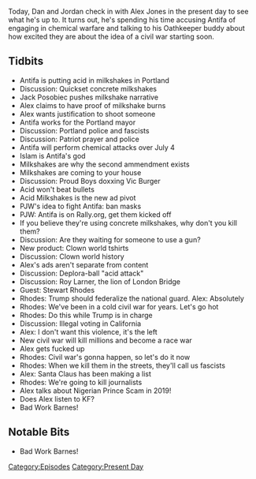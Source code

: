 {{DEFAULTSORT:
    #_EPISODE_0316:July 1, 2019
}}{{Episode
    | title           = July 1, 2019
    | caption         = Listen to this episode on [https://knowledgefight.libsyn.com/knowledge-fight-july-1-2019 Libsyn] [https://open.spotify.com/episode/0pzpS8AuD4TRFrEx4vRYm3 Spotify], Read the [[Transcript/316: July 1, 2019|Unofficial Transcript]]
    | episodeNumber   = 316
    | length          = 01:49:34
    | airDate         = July 3, 2019
    | coverageDate    = July 1, 2019
    | episodeType     = [[:Category:Present Day|Present Day]]
    | appearance      = [[Jack Posobiec]], [[Paul Joseph Watson]], [[Roy Larner]], [[Stewart Rhodes]]
    | previousEpisode = [[315: February 17-18, 2013]]
    | nextEpisode     = [[317: February 19-20, 2013]]
}}

{{Stub}}

Today, Dan and Jordan check in with Alex Jones in the present day to see what he's up to. It turns out, he's spending his time accusing Antifa of engaging in chemical warfare and talking to his Oathkeeper buddy about how excited they are about the idea of a civil war starting soon.

==Tidbits==

*Antifa is putting acid in milkshakes in Portland
*Discussion: Quickset concrete milkshakes
*Jack Posobiec pushes milkshake narrative
*Alex claims to have proof of milkshake burns
*Alex wants justification to shoot someone
*Antifa works for the Portland mayor
*Discussion: Portland police and fascists
*Discussion: Patriot prayer and police
*Antifa will perform chemical attacks over July 4
*Islam is Antifa's god
*Milkshakes are why the second ammendment exists
*Milkshakes are coming to your house
*Discussion: Proud Boys doxxing Vic Burger
*Acid won't beat bullets
*Acid Milkshakes is the new ad pivot
*PJW's idea to fight Antifa: ban masks
*PJW: Antifa is on Rally.org, get them kicked off
*If you believe they're using concrete milkshakes, why don't you kill them?
*Discussion: Are they waiting for someone to use a gun?
*New product: Clown world tshirts
*Discussion: Clown world history
*Alex's ads aren't separate from content
*Discussion: Deplora-ball "acid attack"
*Discussion: Roy Larner, the lion of London Bridge
*Guest: Stewart Rhodes
*Rhodes: Trump should federalize the national guard. Alex: Absolutely
*Rhodes: We've been in a cold civil war for years. Let's go hot
*Rhodes: Do this while Trump is in charge
*Discussion: Illegal voting in California
*Alex: I don't want this violence, it's the left
*New civil war will kill millions and become a race war
*Alex gets fucked up
*Rhodes: Civil war's gonna happen, so let's do it now
*Rhodes: When we kill them in the streets, they'll call us fascists
*Alex: Santa Claus has been making a list
*Rhodes: We're going to kill journalists
*Alex talks about Nigerian Prince Scam in 2019!
*Does Alex listen to KF?
*Bad Work Barnes!

==Notable Bits==

*Bad Work Barnes!

[[Category:Episodes]]
[[Category:Present Day]]
